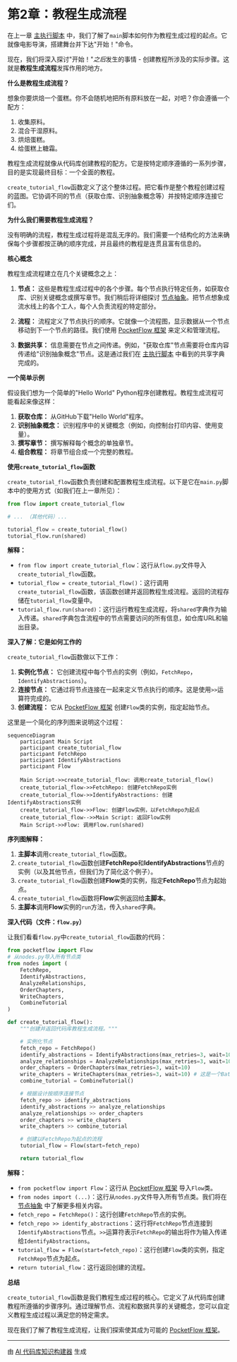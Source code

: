 # 第2章：教程生成流程

在上一章 [主执行脚本](/chapters/01_main_execution_script) 中，我们了解了`main`脚本如何作为教程生成过程的起点。它就像电影导演，搭建舞台并下达"开始！"命令。

现在，我们将深入探讨"开始！"*之后*发生的事情 - 创建教程所涉及的实际步骤。这就是**教程生成流程**发挥作用的地方。

**什么是教程生成流程？**

想象你要烘焙一个蛋糕。你不会随机地把所有原料放在一起，对吧？你会遵循一个配方：

1. 收集原料。
2. 混合干湿原料。
3. 烘焙蛋糕。
4. 给蛋糕上糖霜。

教程生成流程就像从代码库创建教程的配方。它是按特定顺序遵循的一系列步骤，目的是实现最终目标：一个全面的教程。

`create_tutorial_flow`函数定义了这个整体过程。把它看作是整个教程创建过程的蓝图。它协调不同的节点（获取仓库、识别抽象概念等）并按特定顺序连接它们。

**为什么我们需要教程生成流程？**

没有明确的流程，教程生成过程将是混乱无序的。我们需要一个结构化的方法来确保每个步骤都按正确的顺序完成，并且最终的教程是连贯且富有信息的。

**核心概念**

教程生成流程建立在几个关键概念之上：

1. **节点：** 这些是教程生成过程中的各个步骤。每个节点执行特定任务，如获取仓库、识别关键概念或撰写章节。我们稍后将详细探讨 [节点抽象](/chapters/06_node_abstraction)。把节点想象成流水线上的各个工人，每个人负责流程的特定部分。

2. **流程：** 流程定义了节点执行的顺序。它就像一个流程图，显示数据从一个节点移动到下一个节点的路径。我们使用 [PocketFlow 框架](/chapters/03_pocketflow_framework) 来定义和管理流程。

3. **数据共享：** 信息需要在节点之间传递。例如，"获取仓库"节点需要将仓库内容传递给"识别抽象概念"节点。这是通过我们在 [主执行脚本](/chapters/01_main_execution_script) 中看到的共享字典完成的。

**一个简单示例**

假设我们想为一个简单的"Hello World" Python程序创建教程。教程生成流程可能看起来像这样：

1. **获取仓库：** 从GitHub下载"Hello World"程序。
2. **识别抽象概念：** 识别程序中的关键概念（例如，向控制台打印内容、使用变量）。
3. **撰写章节：** 撰写解释每个概念的单独章节。
4. **组合教程：** 将章节组合成一个完整的教程。

**使用`create_tutorial_flow`函数**

`create_tutorial_flow`函数负责创建和配置教程生成流程。以下是它在`main.py`脚本中的使用方式（如我们在上一章所见）：

```python
from flow import create_tutorial_flow

# ... （其他代码）...

tutorial_flow = create_tutorial_flow()
tutorial_flow.run(shared)
```

**解释：**

* `from flow import create_tutorial_flow`：这行从`flow.py`文件导入`create_tutorial_flow`函数。
* `tutorial_flow = create_tutorial_flow()`：这行调用`create_tutorial_flow`函数，该函数创建并返回教程生成流程。返回的流程存储在`tutorial_flow`变量中。
* `tutorial_flow.run(shared)`：这行运行教程生成流程，将`shared`字典作为输入传递。`shared`字典包含流程中的节点需要访问的所有信息，如仓库URL和输出目录。

**深入了解：它是如何工作的**

`create_tutorial_flow`函数做以下工作：

1. **实例化节点：** 它创建流程中每个节点的实例（例如，`FetchRepo`，`IdentifyAbstractions`）。
2. **连接节点：** 它通过将节点连接在一起来定义节点执行的顺序。这是使用`>>`运算符完成的。
3. **创建流程：** 它从 [PocketFlow 框架](/chapters/03_pocketflow_framework) 创建`Flow`类的实例，指定起始节点。

这里是一个简化的序列图来说明这个过程：

```mermaid
sequenceDiagram
    participant Main Script
    participant create_tutorial_flow
    participant FetchRepo
    participant IdentifyAbstractions
    participant Flow

    Main Script->>create_tutorial_flow: 调用create_tutorial_flow()
    create_tutorial_flow->>FetchRepo: 创建FetchRepo实例
    create_tutorial_flow->>IdentifyAbstractions: 创建IdentifyAbstractions实例
    create_tutorial_flow->>Flow: 创建Flow实例，以FetchRepo为起点
    create_tutorial_flow-->>Main Script: 返回Flow实例
    Main Script->>Flow: 调用Flow.run(shared)
```

**序列图解释：**

1. **主脚本**调用`create_tutorial_flow`函数。
2. `create_tutorial_flow`函数创建**FetchRepo**和**IdentifyAbstractions**节点的实例（以及其他节点，但我们为了简化这个例子）。
3. `create_tutorial_flow`函数创建**Flow**类的实例，指定**FetchRepo**节点为起始点。
4. `create_tutorial_flow`函数将**Flow**实例返回给**主脚本**。
5. **主脚本**调用**Flow**实例的`run`方法，传入`shared`字典。

**深入代码（文件：`flow.py`）**

让我们看看`flow.py`中`create_tutorial_flow`函数的代码：

```python
from pocketflow import Flow
# 从nodes.py导入所有节点类
from nodes import (
    FetchRepo,
    IdentifyAbstractions,
    AnalyzeRelationships,
    OrderChapters,
    WriteChapters,
    CombineTutorial
)

def create_tutorial_flow():
    """创建并返回代码库教程生成流程。"""

    # 实例化节点
    fetch_repo = FetchRepo()
    identify_abstractions = IdentifyAbstractions(max_retries=3, wait=10)
    analyze_relationships = AnalyzeRelationships(max_retries=3, wait=10)
    order_chapters = OrderChapters(max_retries=3, wait=10)
    write_chapters = WriteChapters(max_retries=3, wait=10) # 这是一个BatchNode
    combine_tutorial = CombineTutorial()

    # 根据设计按顺序连接节点
    fetch_repo >> identify_abstractions
    identify_abstractions >> analyze_relationships
    analyze_relationships >> order_chapters
    order_chapters >> write_chapters
    write_chapters >> combine_tutorial

    # 创建以FetchRepo为起点的流程
    tutorial_flow = Flow(start=fetch_repo)

    return tutorial_flow
```

**解释：**

* `from pocketflow import Flow`：这行从 [PocketFlow 框架](/chapters/03_pocketflow_framework) 导入`Flow`类。
* `from nodes import (...)`：这行从`nodes.py`文件导入所有节点类。我们将在 [节点抽象](/chapters/06_node_abstraction) 中了解更多相关内容。
* `fetch_repo = FetchRepo()`：这行创建`FetchRepo`节点的实例。
* `fetch_repo >> identify_abstractions`：这行将`FetchRepo`节点连接到`IdentifyAbstractions`节点。`>>`运算符表示`FetchRepo`的输出将作为输入传递给`IdentifyAbstractions`。
* `tutorial_flow = Flow(start=fetch_repo)`：这行创建`Flow`类的实例，指定`FetchRepo`节点为起点。
* `return tutorial_flow`：这行返回创建的流程。

**总结**

`create_tutorial_flow`函数是我们教程生成过程的核心。它定义了从代码库创建教程所遵循的步骤序列。通过理解节点、流程和数据共享的关键概念，您可以自定义教程生成过程以满足您的特定需求。

现在我们了解了教程生成流程，让我们探索使其成为可能的 [PocketFlow 框架](/chapters/03_pocketflow_framework)。

---

由 [AI 代码库知识构建器](https://github.com/The-Pocket/Tutorial-Codebase-Knowledge) 生成 